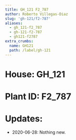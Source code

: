 ```yaml
---
title: GH_121 F2_787
author: Roberto Villegas-Diaz
slug: 'gh-121/f2-787'
aliases:
  - gh_121-f2_787
  - gh-121-f2-787
  - gh121-f2787
extra_crumbs:
  name: GH121
  path: /label/gh-121
---
```


# **House**: GH_121
# **Plant ID**: F2_787
# **Updates**: 
 - 2020-06-28: Nothing new.
